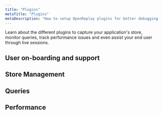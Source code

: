 ```yaml
---
title: "Plugins"
metaTitle: "Plugins"
metaDescription: "How to setup OpenReplay plugins for better debugging your app and assisting your end users."
---
```


Learn about the different plugins to capture your application's store, monitor queries, track performance issues and even assist your end user through live sessions.

## User on-boarding and support
<div class="grid grid-cols-1 md:grid-cols-1 lg:grid-cols-1 gap-3">
<ORCard url="/plugins/assist" title="Assist" description="On-board and support your end users through live screen and video/voice (WebRTC)." />
</div>

## Store Management
<div class="grid grid-cols-3 md:grid-cols-4 lg:grid-cols-5 gap-4 card">
<IconText url="/plugins/redux" title="Redux"/>
<IconText url="/plugins/vuex" title="VueX"/>
<IconText url="/plugins/pinia" title="Pinia" />
<IconText url="/plugins/ngrx" title="ngRx" />
<IconText url="/plugins/zustand" title="Zustand" />
</div>

## Queries
<div class="grid grid-cols-1 md:grid-cols-2 lg:grid-cols-12 gap-3">
<ORCard url="/plugins/fetch" title="Fetch"  width="30" description="Track fetch requests and responses." width="30"/>
<ORCard url="/plugins/axios" title="Axios"  width="30" description="Track axios (XHR) requests and responses." width="30"/>
<ORCard url="/plugins/graphql" title="GraphQL"  width="30" description="Debug GraphQL queries (Apollo and Relay)" width="30"/>
</div>

## Performance
<div class="grid grid-cols-1 md:grid-cols-1 lg:grid-cols-1 gap-3">
<ORCard url="/plugins/profiler" title="Profiler"   description="Track the performance of JS functions."/>
</div>
